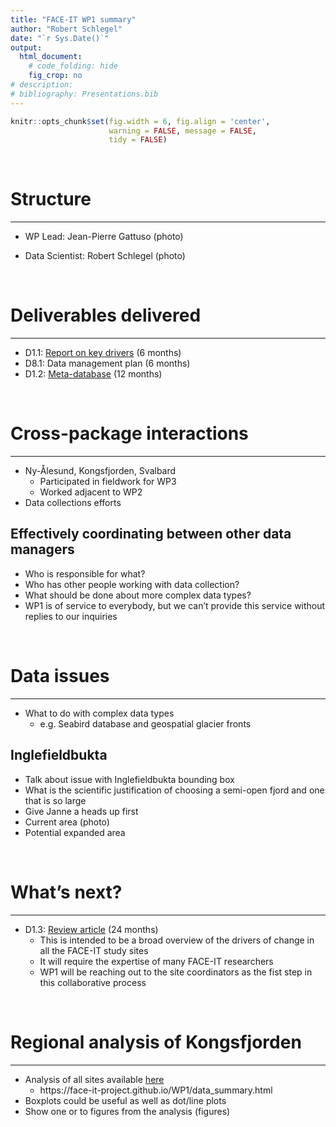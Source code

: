 ```yaml
---
title: "FACE-IT WP1 summary"
author: "Robert Schlegel"
date: "`r Sys.Date()`"
output:
  html_document:
    # code_folding: hide
    fig_crop: no
# description: 
# bibliography: Presentations.bib
---
```


```r
knitr::opts_chunk$set(fig.width = 6, fig.align = 'center',
                      warning = FALSE, message = FALSE, 
                      tidy = FALSE)
```

<br>

<!-- WP reports: What has the WP as a whole done in the last year? How is the workflow going? How is interaction with other working? What were the issues? Next steps?  -->

# Structure
***

- WP Lead: Jean-Pierre Gattuso (photo)

- Data Scientist: Robert Schlegel (photo)

<br>


# Deliverables delivered
***

- D1.1: [Report on key drivers](https://face-it-project.github.io/WP1/key_drivers.html) (6 months)
- D8.1: Data management plan (6 months)
- D1.2: [Meta-database](https://face-it-project.github.io/WP1/metadatabase.html) (12 months)

<br>


# Cross-package interactions
***

- Ny-Ålesund, Kongsfjorden, Svalbard
  - Participated in fieldwork for WP3
  - Worked adjacent to WP2
- Data collections efforts

## Effectively coordinating between other data managers

- Who is responsible for what?
- Who has other people working with data collection?
- What should be done about more complex data types? 
- WP1 is of service to everybody, but we can't provide this service without replies to our inquiries

<br>


# Data issues
***

- What to do with complex data types
  - e.g. Seabird database and geospatial glacier fronts

## Inglefieldbukta

- Talk about issue with Inglefieldbukta bounding box
- What is the scientific justification of choosing a semi-open fjord and one that is so large
- Give Janne a heads up first
- Current area (photo)
- Potential expanded area

<br>


# What's next?
***

- D1.3: [Review article](https://face-it-project.github.io/WP1/review.html) (24 months)
  - This is intended to be a broad overview of the drivers of change in all the FACE-IT study sites
  - It will require the expertise of many FACE-IT researchers
  - WP1 will be reaching out to the site coordinators as the fist step in this collaborative process

<br>


# Regional analysis of Kongsfjorden 
***

- Analysis of all sites available [here](https://face-it-project.github.io/WP1/data_summary.html)
  - https://face-it-project.github.io/WP1/data_summary.html
  
- Boxplots could be useful as well as dot/line plots
- Show one or to figures from the analysis (figures)


